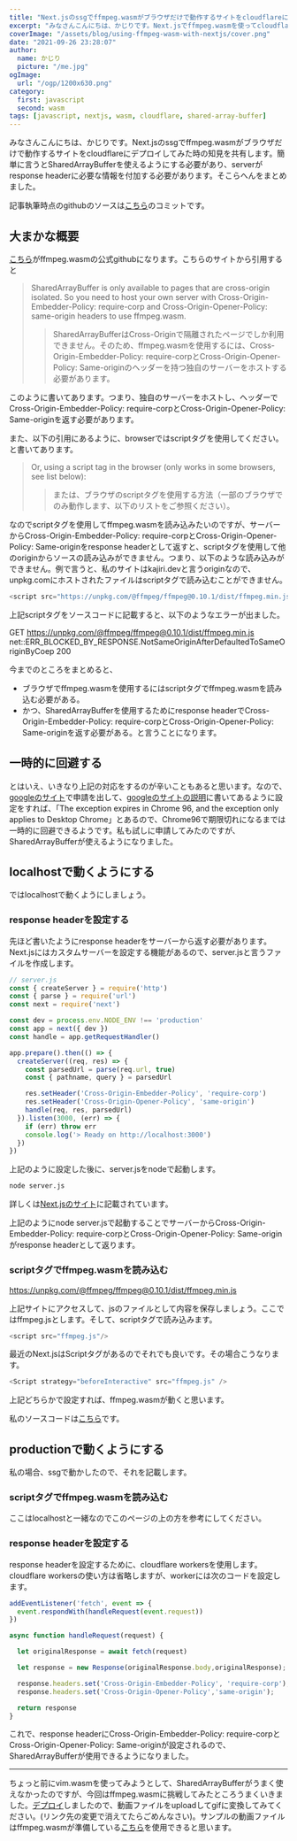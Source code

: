 ```yaml
---
title: "Next.jsのssgでffmpeg.wasmがブラウザだけで動作するサイトをcloudflareにデプロイしてみた"
excerpt: "みなさんこんにちは、かじりです。Next.jsでffmpeg.wasmを使ってcloudflareにデプロイしようとしたらSharedArrayBufferとかで色々詰まったのでまとめてみました。"
coverImage: "/assets/blog/using-ffmpeg-wasm-with-nextjs/cover.png"
date: "2021-09-26 23:28:07"
author:
  name: かじり
  picture: "/me.jpg"
ogImage:
  url: "/ogp/1200x630.png"
category:
  first: javascript
  second: wasm
tags: [javascript, nextjs, wasm, cloudflare, shared-array-buffer]
---
```


みなさんこんにちは、かじりです。Next.jsのssgでffmpeg.wasmがブラウザだけで動作するサイトをcloudflareにデプロイしてみた時の知見を共有します。簡単に言うとSharedArrayBufferを使えるようにする必要があり、serverがresponse headerに必要な情報を付加する必要があります。そこらへんをまとめました。

記事執筆時点のgithubのソースは[こちら](https://github.com/kajirikajiri/ffmpeg-wasm/tree/345d09412144500f67d5da37b3eafb4b2a94c1b2/pages)のコミットです。

<Toc/>

## 大まかな概要

[こちら](https://github.com/ffmpegwasm/ffmpeg.wasm)がffmpeg.wasmの公式githubになります。こちらのサイトから引用すると

>SharedArrayBuffer is only available to pages that are cross-origin isolated. So you need to host your own server with Cross-Origin-Embedder-Policy: require-corp and Cross-Origin-Opener-Policy: same-origin headers to use ffmpeg.wasm.
>>SharedArrayBufferはCross-Originで隔離されたページでしか利用できません。そのため、ffmpeg.wasmを使用するには、Cross-Origin-Embedder-Policy: require-corpとCross-Origin-Opener-Policy: Same-originのヘッダーを持つ独自のサーバーをホストする必要があります。

このように書いてあります。つまり、独自のサーバーをホストし、ヘッダーでCross-Origin-Embedder-Policy: require-corpとCross-Origin-Opener-Policy: Same-originを返す必要があります。

また、以下の引用にあるように、browserではscriptタグを使用してください。と書いてあります。

>Or, using a script tag in the browser (only works in some browsers, see list below):
>>または、ブラウザのscriptタグを使用する方法（一部のブラウザでのみ動作します、以下のリストをご参照ください）。

なのでscriptタグを使用してffmpeg.wasmを読み込みたいのですが、サーバーからCross-Origin-Embedder-Policy: require-corpとCross-Origin-Opener-Policy: Same-originをresponse headerとして返すと、scriptタグを使用して他のoriginからソースの読み込みができません。つまり、以下のような読み込みができません。例で言うと、私のサイトはkajiri.devと言うoriginなので、unpkg.comにホストされたファイルはscriptタグで読み込むことができません。

```javascript
<script src="https://unpkg.com/@ffmpeg/ffmpeg@0.10.1/dist/ffmpeg.min.js"/>
```

上記scriptタグをソースコードに記載すると、以下のようなエラーが出ました。

GET https://unpkg.com/@ffmpeg/ffmpeg@0.10.1/dist/ffmpeg.min.js net::ERR_BLOCKED_BY_RESPONSE.NotSameOriginAfterDefaultedToSameOriginByCoep 200

今までのところをまとめると、

- ブラウザでffmpeg.wasmを使用するにはscriptタグでffmpeg.wasmを読み込む必要がある。
- かつ、SharedArrayBufferを使用するためにresponse headerでCross-Origin-Embedder-Policy: require-corpとCross-Origin-Opener-Policy: Same-originを返す必要がある。と言うことになります。

## 一時的に回避する

とはいえ、いきなり上記の対応をするのが辛いこともあると思います。なので、[googleのサイト](https://developer.chrome.com/origintrials/#/register_trial/303992974847508481)で申請を出して、[googleのサイトの説明](https://developer.chrome.com/blog/enabling-shared-array-buffer/#origin-trial)に書いてあるように設定をすれば、「The exception expires in Chrome 96, and the exception only applies to Desktop Chrome」とあるので、Chrome96で期限切れになるまでは一時的に回避できるようです。私も試しに申請してみたのですが、SharedArrayBufferが使えるようになりました。


## localhostで動くようにする

ではlocalhostで動くようにしましょう。

### response headerを設定する
先ほど書いたようにresponse headerをサーバーから返す必要があります。Next.jsにはカスタムサーバーを設定する機能があるので、server.jsと言うファイルを作成します。

```javascript
// server.js
const { createServer } = require('http')
const { parse } = require('url')
const next = require('next')

const dev = process.env.NODE_ENV !== 'production'
const app = next({ dev })
const handle = app.getRequestHandler()

app.prepare().then(() => {
  createServer((req, res) => {
    const parsedUrl = parse(req.url, true)
    const { pathname, query } = parsedUrl

    res.setHeader('Cross-Origin-Embedder-Policy', 'require-corp')
    res.setHeader('Cross-Origin-Opener-Policy', 'same-origin')
    handle(req, res, parsedUrl)
  }).listen(3000, (err) => {
    if (err) throw err
    console.log('> Ready on http://localhost:3000')
  })
})
```

上記のように設定した後に、server.jsをnodeで起動します。

```bash
node server.js
```

詳しくは[Next.jsのサイト](https://nextjs.org/docs/advanced-features/custom-server)に記載されています。

上記のようにnode server.jsで起動することでサーバーからCross-Origin-Embedder-Policy: require-corpとCross-Origin-Opener-Policy: Same-originがresponse headerとして返ります。

### scriptタグでffmpeg.wasmを読み込む

https://unpkg.com/@ffmpeg/ffmpeg@0.10.1/dist/ffmpeg.min.js

上記サイトにアクセスして、jsのファイルとして内容を保存しましょう。ここではffmpeg.jsとします。そして、scriptタグで読み込みます。

```javascript
<script src="ffmpeg.js"/>
```

最近のNext.jsはScriptタグがあるのでそれでも良いです。その場合こうなります。

```javascript
<Script strategy="beforeInteractive" src="ffmpeg.js" />
```

上記どちらかで設定すれば、ffmpeg.wasmが動くと思います。

私のソースコードは[こちら](https://github.com/kajirikajiri/ffmpeg-wasm/blob/345d09412144500f67d5da37b3eafb4b2a94c1b2/pages/index.tsx#L73)です。

## productionで動くようにする

私の場合、ssgで動かしたので、それを記載します。

### scriptタグでffmpeg.wasmを読み込む

ここはlocalhostと一緒なのでこのページの上の方を参考にしてください。

### response headerを設定する

response headerを設定するために、cloudflare workersを使用します。cloudflare workersの使い方は省略しますが、workerには次のコードを設定します。

```javascript
addEventListener('fetch', event => {
  event.respondWith(handleRequest(event.request))
})

async function handleRequest(request) {

  let originalResponse = await fetch(request)

  let response = new Response(originalResponse.body,originalResponse);

  response.headers.set('Cross-Origin-Embedder-Policy', 'require-corp');
  response.headers.set('Cross-Origin-Opener-Policy','same-origin');

  return response
}
```

これで、response headerにCross-Origin-Embedder-Policy: require-corpとCross-Origin-Opener-Policy: Same-originが設定されるので、SharedArrayBufferが使用できるようになりました。

---

ちょっと前にvim.wasmを使ってみようとして、SharedArrayBufferがうまく使えなかったのですが、今回はffmpeg.wasmに挑戦してみたところうまくいきました。[デプロイ](https://wasm.kajiri.dev/)しましたので、動画ファイルをuploadしてgifに変換してみてください。(リンク先の変更で消えてたらごめんなさい)。サンプルの動画ファイルはffmpeg.wasmが準備している[こちら](https://github.com/ffmpegwasm/testdata)を使用できると思います。